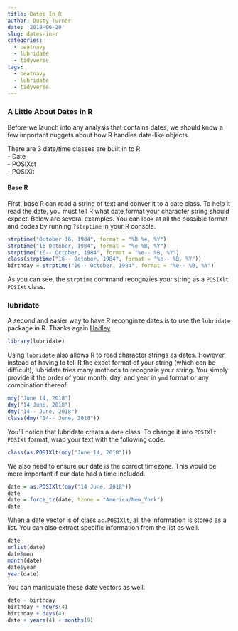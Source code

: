 ```yaml
---
title: Dates In R
author: Dusty Turner
date: '2018-06-20'
slug: dates-in-r
categories:
  - beatnavy
  - lubridate
  - tidyverse
tags:
  - beatnavy
  - lubridate
  - tidyverse
---
```


### A Little About Dates in R

Before we launch into any analysis that contains dates, we should know a few important nuggets about how R handles date-like objects.

There are 3 date/time classes are built in to R  
- Date   
- POSIXct   
- POSIXlt   

#### Base R

First, base R can read a string of text and conver it to a date class.  To help it read the date, you must tell R what date format your character string should expect.  Below are several examples.  You can look at all the possible format and codes by running `?strptime` in your R console.  

```r
strptime("October 16, 1984", format = "%B %e, %Y")
strptime("16 October, 1984", format = "%e %B, %Y")
strptime("16-- October, 1984", format = "%e-- %B, %Y")
class(strptime("16-- October, 1984", format = "%e-- %B, %Y"))
birthday = strptime("16-- October, 1984", format = "%e-- %B, %Y")
```

As you can see, the `strptime` command recognzies your string as a `POSIXlt POSIXt` class.

### lubridate

A second and easier way to have R reconginze dates is to use the `lubridate` package in R.  Thanks again [Hadley](http://hadley.nz/)

```r
library(lubridate)
```

Using `lubridate` also allows R to read character strings as dates.  However, instead of having to tell R the exact format of your string (which can be difficult), lubridate tries many mothods to recognzie your string.  You simply provide it the order of your month, day, and year in `ymd` format or any combination thereof.  

```r
mdy("June 14, 2018")
dmy("14 June, 2018")
dmy("14-- June, 2018")
class(dmy("14-- June, 2018"))
```

You'll notice that lubridate creats a `date` class.  To change it into `POSIXlt POSIXt` format, wrap your text with the following code.

```r
class(as.POSIXlt(mdy("June 14, 2018")))
```

We also need to ensure our date is the correct timezone.  This would be more important if our date had a time included. 

```r
date = as.POSIXlt(dmy("14 June, 2018"))
date
date = force_tz(date, tzone = "America/New_York")
date
```

When a date vector is of class `as.POSIXlt`, all the information is stored as a list.  You can also extract specific information from the list as well.

```r
date
unlist(date)
date$mon
month(date)
date$year
year(date)
```

You can manipulate these date vectors as well.

```r
date - birthday
birthday + hours(4)
birthday + days(4)
date + years(4) + months(9)
```
